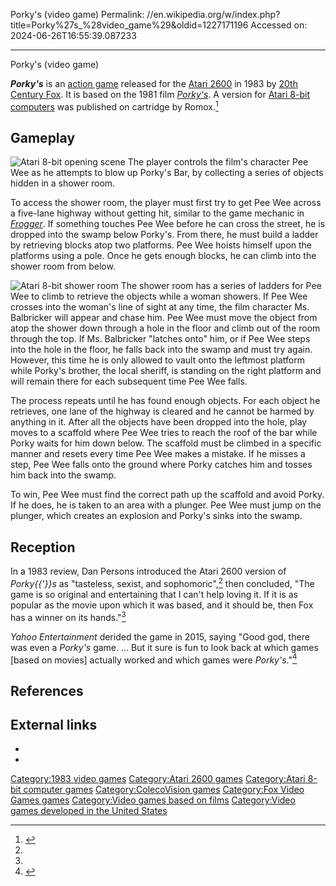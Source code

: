 Porky's (video game)
Permalink: //en.wikipedia.org/w/index.php?title=Porky%27s_%28video_game%29&oldid=1227171196
Accessed on: 2024-06-26T16:55:39.087233



------
Porky's (video game)
{{Short description|1983 video game}}
{{Lead too short |date=May 2024}}
{{Infobox video game
|title = Porky's
|image = Porky's cover.png
|caption = 
|developer =
|designer =
|publisher = [[20th Century Fox]] (2600)<br>Romox (Atari 8-bit)
|released = 1983
|genre = [[Action game|Action]]
|modes = [[Single-player video game|Single-player]]
|platforms = [[Atari 2600]], [[Atari 8-bit]]
}}

'''''Porky's''''' is an [[action game]] released for the [[Atari 2600]] in 1983 by [[20th Century Fox]]. It is based on the 1981 film ''[[Porky's]]''. A version for [[Atari 8-bit computers]] was published on cartridge by Romox.<ref name="atarimania">{{cite web|title=Porky's|url=http://www.atarimania.com/game-atari-400-800-xl-xe-porky-s_4068.html|website=Atari Mania}}</ref>

==Gameplay==
[[File:Porky's_(video_game)_Atari_8-bit_PAL_screenshot.png|thumb|left|Atari 8-bit opening scene]]
The player controls the film's character Pee Wee as he attempts to blow up Porky's Bar, by collecting a series of objects hidden in a shower room.

To access the shower room, the player must first try to get Pee Wee across a five-lane highway without getting hit, similar to the game mechanic in ''[[Frogger]]''. If something touches Pee Wee before he can cross the street, he is dropped into the swamp below Porky's. From there, he must build a ladder by retrieving blocks atop two platforms. Pee Wee hoists himself upon the platforms using a pole. Once he gets enough blocks, he can climb into the shower room from below.

[[File:Porky's_(video_game)_Atari_8-bit_PAL_screenshot_2.png|thumb|Atari 8-bit shower room]]
The shower room has a series of ladders for Pee Wee to climb to retrieve the objects while a woman showers. If Pee Wee crosses into the woman's line of sight at any time, the film character Ms. Balbricker will appear and chase him. Pee Wee must move the object from atop the shower down through a hole in the floor and climb out of the room through the top. If Ms. Balbricker "latches onto" him, or if Pee Wee steps into the hole in the floor, he falls back into the swamp and must try again. However, this time he is only allowed to vault onto the leftmost platform while Porky's brother, the local sheriff, is standing on the right platform and will remain there for each subsequent time Pee Wee falls.

The process repeats until he has found enough objects. For each object he retrieves, one lane of the highway is cleared and he cannot be harmed by anything in it. After all the objects have been dropped into the hole, play moves to a scaffold where Pee Wee tries to reach the roof of the bar while Porky waits for him down below. The scaffold must be climbed in a specific manner and resets every time Pee Wee makes a mistake. If he misses a step, Pee Wee falls onto the ground where Porky catches him and tosses him back into the swamp.

To win, Pee Wee must find the correct path up the scaffold and avoid Porky. If he does, he is taken to an area with a plunger. Pee Wee must jump on the plunger, which creates an explosion and Porky's sinks into the swamp.

==Reception==
In a 1983 review, Dan Persons introduced the Atari 2600 version of ''Porky{{'}}s'' as "tasteless, sexist, and sophomoric",<ref name=vg/> then concluded, "The game is so original and entertaining that I can't help loving it. If it is as popular as the movie upon which it was based, and it should be, then Fox has a winner on its hands."<ref name=vg/>

''Yahoo Entertainment'' derided the game in 2015, saying "Good god, there was even a ''Porky's'' game. ... But it sure is fun to look back at which games [based on movies] actually worked and which games were ''Porky's''."<ref name="YE Atari">{{cite news | work=Yahoo Entertainment | first=Marcus | last=Errico | title='E.T.,' 'Krull,' 'Gremlins,' and 'Porky's': When Every Movie Was an Atari Game | date=June 26, 2015 | url=https://finance.yahoo.com/photos/when-80s-blockbuster-movies-were-c1435183348830/ | archive-url=https://web.archive.org/web/20220924150705/https://finance.yahoo.com/photos/when-80s-blockbuster-movies-were-c1435183348830/ | access-date=March 7, 2021| archive-date=2022-09-24 }}</ref>

==References==
{{reflist|refs=
<ref name="vg">{{cite journal |last1=Persons |first1=Dan |title=Softspot: Porky's |journal=Video Games |date=December 1983 |volume=2 |issue=3 |page=69 |url=https://archive.org/details/Video_Games_Volume_2_Number_03_1983-12_Pumpkin_Press_US/page/n65/mode/2up}}</ref>

}}

==External links==
*{{MobyGames|id=/porkys}}
*{{Internet Archive game|id=a8b_Porkys_1983_Romox_US}}

[[Category:1983 video games]]
[[Category:Atari 2600 games]]
[[Category:Atari 8-bit computer games]]
[[Category:ColecoVision games]]
[[Category:Fox Video Games games]]
[[Category:Video games based on films]]
[[Category:Video games developed in the United States]]
{{Porky's}}